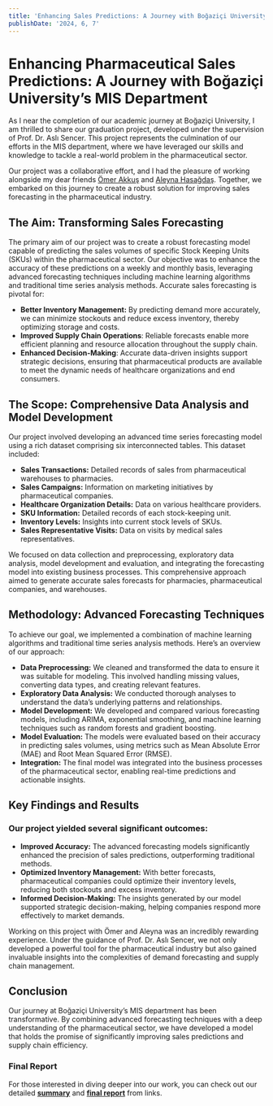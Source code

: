 ```yaml
---
title: 'Enhancing Sales Predictions: A Journey with Boğaziçi University’s MIS Department'
publishDate: '2024, 6, 7'
---
```


# Enhancing Pharmaceutical Sales Predictions: A Journey with Boğaziçi University’s MIS Department

As I near the completion of our academic journey at Boğaziçi University, I am thrilled to share our graduation project, developed under the supervision of Prof. Dr. Aslı Sencer. This project represents the culmination of our efforts in the MIS department, where we have leveraged our skills and knowledge to tackle a real-world problem in the pharmaceutical sector.

Our project was a collaborative effort, and I had the pleasure of working alongside my dear friends [Ömer Akkuş](https://www.linkedin.com/in/ömer-akkuş-0793851ba/) and [Aleyna Hasağdaş](https://www.linkedin.com/in/aleynahasagdas/). Together, we embarked on this journey to create a robust solution for improving sales forecasting in the pharmaceutical industry.

## The Aim: Transforming Sales Forecasting

The primary aim of our project was to create a robust forecasting model capable of predicting the sales volumes of specific Stock Keeping Units (SKUs) within the pharmaceutical sector. Our objective was to enhance the accuracy of these predictions on a weekly and monthly basis, leveraging advanced forecasting techniques including machine learning algorithms and traditional time series analysis methods. Accurate sales forecasting is pivotal for:

 - **Better Inventory Management:** By predicting demand more accurately, we can minimize stockouts and reduce excess inventory, thereby optimizing storage and costs.
 - **Improved Supply Chain Operations**: Reliable forecasts enable more efficient planning and resource allocation throughout the supply chain.
 - **Enhanced Decision-Making**: Accurate data-driven insights support strategic decisions, ensuring that pharmaceutical products are available to meet the dynamic needs of healthcare organizations and end consumers.

## The Scope: Comprehensive Data Analysis and Model Development

Our project involved developing an advanced time series forecasting model using a rich dataset comprising six interconnected tables. This dataset included:

 - **Sales Transactions:** Detailed records of sales from pharmaceutical warehouses to pharmacies.
 - **Sales Campaigns:** Information on marketing initiatives by pharmaceutical companies.
 - **Healthcare Organization Details:** Data on various healthcare providers.
 - **SKU Information:** Detailed records of each stock-keeping unit.
 - **Inventory Levels:** Insights into current stock levels of SKUs.
 - **Sales Representative Visits:** Data on visits by medical sales representatives.

We focused on data collection and preprocessing, exploratory data analysis, model development and evaluation, and integrating the forecasting model into existing business processes. This comprehensive approach aimed to generate accurate sales forecasts for pharmacies, pharmaceutical companies, and warehouses.

## Methodology: Advanced Forecasting Techniques

To achieve our goal, we implemented a combination of machine learning algorithms and traditional time series analysis methods. Here’s an overview of our approach:

 - **Data Preprocessing:** We cleaned and transformed the data to ensure it was suitable for modeling. This involved handling missing values, converting data types, and creating relevant features.
 - **Exploratory Data Analysis:** We conducted thorough analyses to understand the data’s underlying patterns and relationships.
 - **Model Development:** We developed and compared various forecasting models, including ARIMA, exponential smoothing, and machine learning techniques such as random forests and gradient boosting.
 - **Model Evaluation:** The models were evaluated based on their accuracy in predicting sales volumes, using metrics such as Mean Absolute Error (MAE) and Root Mean Squared Error (RMSE).
 - **Integration:** The final model was integrated into the business processes of the pharmaceutical sector, enabling real-time predictions and actionable insights.

## Key Findings and Results
### Our project yielded several significant outcomes:

- **Improved Accuracy:** The advanced forecasting models significantly enhanced the precision of sales predictions, outperforming traditional methods.
- **Optimized Inventory Management:** With better forecasts, pharmaceutical companies could optimize their inventory levels, reducing both stockouts and excess inventory.
- **Informed Decision-Making:** The insights generated by our model supported strategic decision-making, helping companies respond more effectively to market demands.

Working on this project with Ömer and Aleyna was an incredibly rewarding experience. Under the guidance of Prof. Dr. Aslı Sencer, we not only developed a powerful tool for the pharmaceutical industry but also gained invaluable insights into the complexities of demand forecasting and supply chain management.

## Conclusion

Our journey at Boğaziçi University’s MIS department has been transformative. By combining advanced forecasting techniques with a deep understanding of the pharmaceutical sector, we have developed a model that holds the promise of significantly improving sales predictions and supply chain efficiency.

### Final Report

For those interested in diving deeper into our work, you can check out our detailed **[summary](https://drive.google.com/file/d/1BH9EKvj_MhFMwq_bGST1i6U7bNrUj1gw/view?usp=share_link)** and **[final report](https://drive.google.com/file/d/1qKbeSE_RUc8YE3kbjgi2pXSckXmuP2rJ/view?usp=share_link)** from links.
